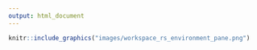 ```yaml
---
output: html_document
---
```


```r
knitr::include_graphics("images/workspace_rs_environment_pane.png")
```
